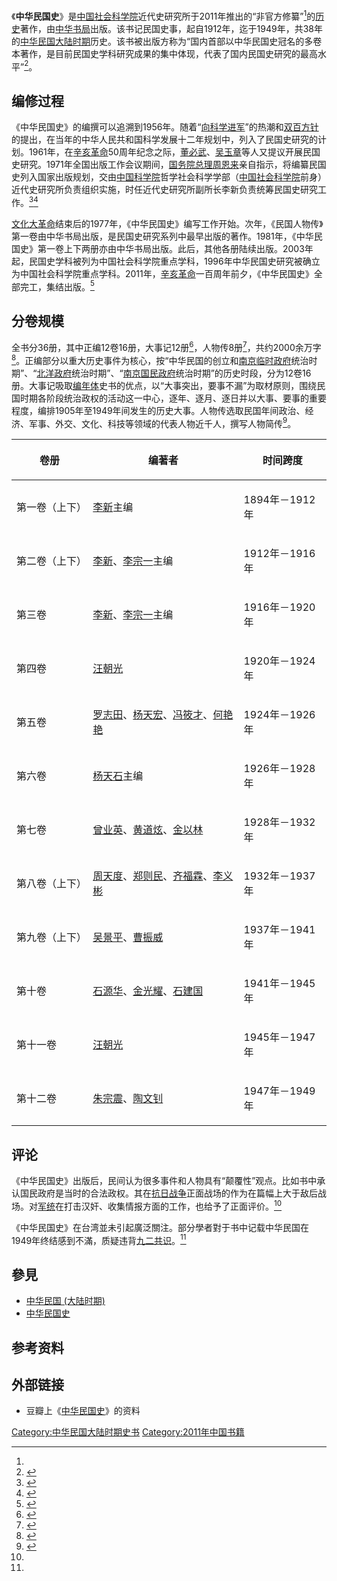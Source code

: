 {{otheruse|中华民国史 (消歧义)}}
{{Infobox Book 
| name                 = 中华民国史
| image                = 
| caption              =
| author               = [[中国社会科学院|中国社会科学院]]近代史研究所中华民国史研究室编；[[李新_(1918年)|李新]]总主编
| title_orig           = 
| translator           = 
| illustrator          =
| cover_artist         = 
| country              = {{PRC}}
| language             = 中文
| series               = 
| subject              = 歷史
| genre                = 史書
| publisher            = [[中华书局|中华书局]]
| release_date         = 2011年
| chinese_release_date = 
| media_type           = 紙本
| pages                = 
| size_weight          =
| format               = 
| isbn                 = 978-7-101-08001-8
| oclc                 = 
| preceded_by          = 
| followed_by          = 
}}

《'''中华民国史'''》是[[中国社会科学院|中国社会科学院]]近代史研究所于2011年推出的“非官方修纂”<ref name="tw"/>的[[历史|历史]]著作，由[[中华书局|中华书局]]出版。该书记民国史事，起自1912年，迄于1949年，共38年的[[中华民国_(大陆时期)|中华民国大陆时期]]历史。该书被出版方称为“国内首部以中华民国史冠名的多卷本著作，是目前民国史学科研究成果的集中体现，代表了国内民国史研究的最高水平”<ref>{{cite web|title=中华民国史（全三十六册）|url=http://www.zhbc.com.cn/zhsj/fg/book/bookinfo.html?bookid=9205|website=中华书局官网|accessdate=2017-04-02|archive-date=2017-04-03|archive-url=https://web.archive.org/web/20170403014207/http://www.zhbc.com.cn/zhsj/fg/book/bookinfo.html?bookid=9205|dead-url=no}}</ref>。

== 编修过程 ==
《中华民国史》的编撰可以追溯到1956年。随着“[[向科学进军|向科学进军]]”的热潮和[[双百方针|双百方针]]的提出，在当年的中华人民共和国科学发展十二年规划中，列入了民国史研究的计划。1961年，在[[辛亥革命|辛亥革命]]50周年纪念之际，[[董必武|董必武]]、[[吴玉章|吴玉章]]等人又提议开展民国史研究。1971年全国出版工作会议期间，[[国务院总理|国务院总理]][[周恩来|周恩来]]亲自指示，将编纂民国史列入国家出版规划，交由[[中国科学院|中国科学院]]哲学社会科学学部（[[中国社会科学院|中国社会科学院]]前身）近代史研究所负责组织实施，时任近代史研究所副所长李新负责统筹民国史研究工作。<ref name="tw">{{cite web|author1=龙婧|title=《中华民国史》引起部分台湾学者不满|url=http://news.qq.com/a/20111109/001421.htm|website=腾讯|date=2011-11-11|accessdate=2017-04-02|archive-date=2020-11-15|archive-url=https://web.archive.org/web/20201115093726/https://news.qq.com/a/20111109/001421.htm|dead-url=no}}</ref><ref>{{cite web|author1=陈铁健|title=李新与《中华民国史》|url=http://www.whb.cn/zhuzhan/dushu/20150803/34658.html|website=文汇报|accessdate=2017-04-02|date=2015-08-03|archive-url=https://web.archive.org/web/20170403013951/http://www.whb.cn/zhuzhan/dushu/20150803/34658.html|archive-date=2017-04-03|dead-url=yes}}</ref>

[[文化大革命|文化大革命]]结束后的1977年，《中华民国史》编写工作开始。次年，《民国人物传》第一卷由中华书局出版，是民国史研究系列中最早出版的著作。1981年，《中华民国史》第一卷上下两册亦由中华书局出版。此后，其他各册陆续出版。2003年起，民国史学科被列为中国社会科学院重点学科，1996年中华民国史研究被确立为中国社会科学院重点学科。2011年，[[辛亥革命|辛亥革命]]一百周年前夕，《中华民国史》全部完工，集结出版。<ref>{{cite news|title=36册《中华民国史》出版 对蒋介石评价更为全面立体|url=http://news.xinhuanet.com/politics/2011-09/13/c_122022416.htm|accessdate=2017-04-02|publisher=新华网|date=2011-09-13|archive-date=2017-04-03|archive-url=https://web.archive.org/web/20170403014528/http://news.xinhuanet.com/politics/2011-09/13/c_122022416.htm|dead-url=no}}</ref>

== 分卷规模 ==
全书分36册，其中正编12卷16册，大事记12册<ref>{{cite book|author=韓信夫、姜克夫主編|title=中華民國史大事記|location=北京|publisher=中華書局|year=2011|isbn=978-7-1010-7998-2}}</ref>，人物传8册<ref>{{cite book|author1=李新，孙思白，朱信泉等主编|title=中华民国史 人物传|date=2011|publisher=中华书局|location=北京|isbn=7-101-07999-7}}</ref>，共约2000余万字<ref>{{cite news |title=《中华民国史》全三十六册出版 共约2000余万字 |url=http://www.chinanews.com/cul/2011/09-01/3300708.shtml |accessdate=2021-07-07 |archive-date=2021-07-09 |archive-url=https://web.archive.org/web/20210709183749/http://www.chinanews.com/cul/2011/09-01/3300708.shtml }}</ref>。正编部分以重大历史事件为核心，按“中华民国的创立和[[南京临时政府|南京临时政府]]统治时期”、“[[北洋政府|北洋政府]]统治时期”、“[[南京国民政府|南京国民政府]]统治时期”的历史时段，分为12卷16册。大事记吸取[[编年体|编年体]]史书的优点，以“大事突出，要事不漏”为取材原则，围绕民国时期各阶段统治政权的活动这一中心，逐年、逐月、逐日并以大事、要事的重要程度，编排1905年至1949年间发生的历史大事。人物传选取民国年间政治、经济、军事、外交、文化、科技等领域的代表人物近千人，撰写人物简传<ref>{{cite web|title=汇聚几代学人梦想 《中华民国史》出版|url=http://book.people.com.cn/GB/69360/15544693.html|website=人民网|accessdate=2017-04-02|date=2011-08-30|archive-url=https://web.archive.org/web/20170403015216/http://book.people.com.cn/GB/69360/15544693.html|archive-date=2017-04-03|dead-url=yes}}</ref>。
{| class="wikitable"
|- bgcolor="#CCCCCC"
! 卷册 !!  编著者  !! 时间跨度
|-
|第一卷（上下） || [[李新_(1918年)|李新]]主编 || 1894年－1912年
|-
|第二卷（上下） || [[李新_(1918年)|李新]]、[[李宗一|李宗一]]主编 || 1912年－1916年
|-
|第三卷 || [[李新_(1918年)|李新]]、[[李宗一|李宗一]]主编 || 1916年－1920年
|-
|第四卷 || [[汪朝光|汪朝光]] || 1920年－1924年
|-
|第五卷 || [[罗志田|罗志田]]、[[杨天宏|杨天宏]]、[[冯筱才|冯筱才]]、[[何艳艳|何艳艳]] || 1924年－1926年
|-
|第六卷 || [[杨天石|杨天石]]主编 || 1926年－1928年
|-
|第七卷 || [[曾业英|曾业英]]、[[黄道炫|黄道炫]]、[[金以林|金以林]] || 1928年－1932年
|-
|第八卷（上下） || [[周天度|周天度]]、[[郑则民|郑则民]]、[[齐福霖|齐福霖]]、[[李义彬|李义彬]] || 1932年－1937年
|-
|第九卷（上下） || [[吴景平|吴景平]]、[[曹振威|曹振威]] || 1937年－1941年
|-
|第十卷 || [[石源华|石源华]]、[[金光耀|金光耀]]、[[石建国|石建国]] || 1941年－1945年
|-
|第十一卷 || [[汪朝光|汪朝光]] || 1945年－1947年
|-
|第十二卷 || [[朱宗震|朱宗震]]、[[陶文钊|陶文钊]] || 1947年－1949年
|}

== 评论 ==
《中华民国史》出版后，民间认为很多事件和人物具有“颠覆性”观点。比如书中承认国民政府是当时的合法政权。其在[[抗日战争|抗日战争]]正面战场的作为在篇幅上大于敌后战场。对[[军统|军统]]在打击汉奸、收集情报方面的工作，也给予了正面评价。<ref name="tw"/>

《中华民国史》在台湾並未引起廣泛關注。部分學者對于书中记载中华民国在1949年终结感到不滿，质疑违背[[九二共识|九二共识]]。<ref name="tw"/>

== 參見 ==
{{Portal box|中国|历史|书籍}}
* [[中华民国_(大陆时期)|中华民国 (大陆时期)]]
* [[中华民国史|中华民国史]]

== 参考资料 ==
{{Reflist}}

== 外部链接 ==
* 豆瓣上《[https://book.douban.com/subject/6735681/ 中华民国史]{{Wayback|url=https://book.douban.com/subject/6735681/ |date=20201104183646 }}》的资料

[[Category:中华民国大陆时期史书|Category:中华民国大陆时期史书]]
[[Category:2011年中国书籍|Category:2011年中国书籍]]